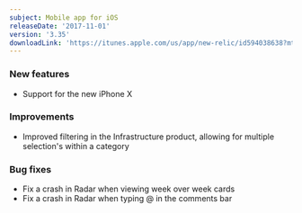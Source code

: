 ```yaml
---
subject: Mobile app for iOS
releaseDate: '2017-11-01'
version: '3.35'
downloadLink: 'https://itunes.apple.com/us/app/new-relic/id594038638?mt=8'
---
```


### New features

* Support for the new iPhone X

### Improvements

* Improved filtering in the Infrastructure product, allowing for multiple selection's within a category

### Bug fixes

* Fix a crash in Radar when viewing week over week cards
* Fix a crash in Radar when typing @ in the comments bar
